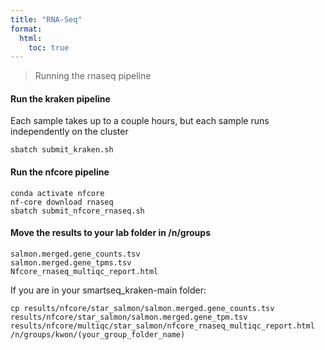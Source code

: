 ```yaml
---
title: "RNA-Seq"
format:
  html:
    toc: true
---
```


> Running the rnaseq pipeline


#### Run the kraken pipeline
Each sample takes up to a couple hours, but each sample runs independently on the cluster\
```
sbatch submit_kraken.sh
```

#### Run the nfcore pipeline 

```
conda activate nfcore
nf-core download rnaseq
sbatch submit_nfcore_rnaseq.sh
```

#### Move the results to your lab folder in /n/groups
```
salmon.merged.gene_counts.tsv
salmon.merged.gene_tpms.tsv
Nfcore_rnaseq_multiqc_report.html
```

If you are in your smartseq_kraken-main folder:
```
cp results/nfcore/star_salmon/salmon.merged.gene_counts.tsv results/nfcore/star_salmon/salmon.merged.gene_tpm.tsv results/nfcore/multiqc/star_salmon/nfcore_rnaseq_multiqc_report.html /n/groups/kwon/(your_group_folder_name)
```
